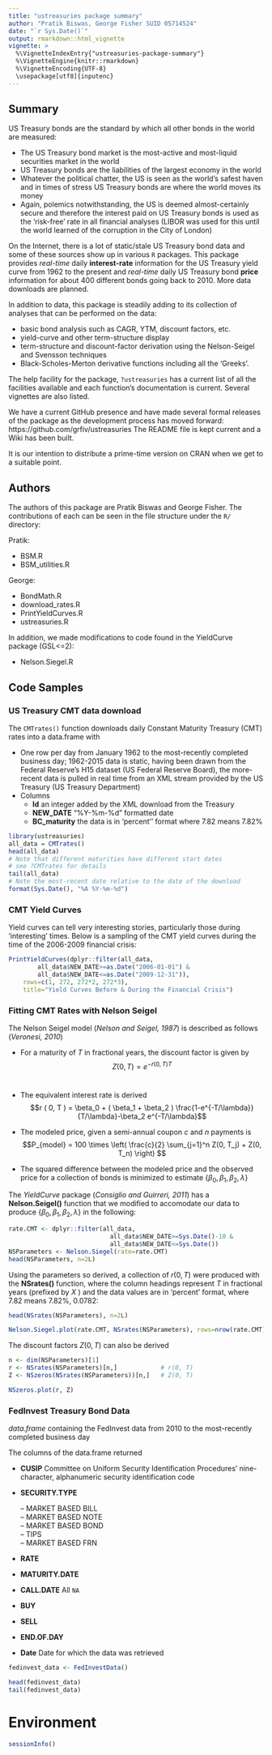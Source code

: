 ```yaml
---
title: "ustreasuries package summary"
author: "Pratik Biswas, George Fisher SUID 05714524"
date: "`r Sys.Date()`"
output: rmarkdown::html_vignette
vignette: >
  %\VignetteIndexEntry{"ustreasuries-package-summary"}
  %\VignetteEngine{knitr::rmarkdown}
  %\VignetteEncoding{UTF-8}
  \usepackage[utf8]{inputenc}
---
```


## Summary

US Treasury bonds are the standard by which all other bonds in the world are measured:   

* The US Treasury bond market is the most-active and most-liquid securities market in the world   
* US Treasury bonds are the liabilities of the largest economy in the world  
* Whatever the political chatter, the US is seen as the world's safest haven and in times of stress US Treasury bonds are where the world moves its money   
* Again, polemics notwithstanding, the US is deemed almost-certainly secure and therefore the interest paid on US Treasury bonds is used as the 'risk-free' rate in all financial analyses (LIBOR was used for this until the world learned of the corruption in the City of London)

On the Internet, there is a lot of static/stale US Treasury bond data and some of these sources show up in various `R` packages. This package provides *real-time* daily **interest-rate** information for the US Treasury yield curve from 1962 to the present and *real-time* daily US Treasury bond **price** information for about 400 different bonds going back to 2010. More data downloads are planned.   

In addition to data, this package is steadily adding to its collection of analyses that can be performed on the data: 

* basic bond analysis such as CAGR, YTM, discount factors, etc.   
* yield-curve and other term-structure display   
* term-structure and discount-factor derivation using the Nelson-Seigel and Svensson techniques   
* Black-Scholes-Merton derivative functions including all the 'Greeks'.

The help facility for the package, `?ustreasuries` has a current list of all the facilities available and each function's documentation is current. Several vignettes are also listed.   

We have a current GitHub presence and have made several formal releases of the package as the development process has moved forward: https://github.com/grfiv/ustreasuries The README file is kept current and a Wiki has been built.   

It is our intention to distribute a prime-time version on CRAN when we get to a suitable point.

## Authors

The authors of this package are Pratik Biswas and George Fisher. The contributions of each can be seen in the file structure under the `R/` directory:

Pratik:   

* BSM.R   
* BSM_utilities.R   

George:   

* BondMath.R   
* download_rates.R  
* PrintYieldCurves.R   
* ustreasuries.R   

In addition, we made modifications to code found in the YieldCurve package (GSL<=2):   

* Nelson.Siegel.R   

## Code Samples

### US Treasury CMT data download   

The `CMTrates()` function downloads daily Constant Maturity Treasury (CMT) rates
into a data.frame with   

* One row per day from January 1962 to the most-recently completed business
day; 1962-2015 data is static, having been drawn from the Federal Reserve’s
H15 dataset (US Federal Reserve Board), the more-recent data is pulled in
real time from an XML stream provided by the US Treasury (US Treasury
Department)   
* Columns
    * **Id** an integer added by the XML download from the Treasury
    * **NEW_DATE** "%Y-%m-%d" formatted date
    * **BC_maturity** the data is in 'percent’' format where 7.82 means 7.82%   
    
```r
library(ustreasuries)
all_data = CMTrates()
head(all_data)
# Note that different maturities have different start dates
# see ?CMTrates for details
tail(all_data)
# Note the most-recent date relative to the date of the download
format(Sys.Date(), "%A %Y-%m-%d")
```   

### CMT Yield Curves   

Yield curves can tell very interesting stories, particularly those during 'interesting'
times. Below is a sampling of the CMT yield curves during the time of the 2006-2009
financial crisis:   
```r
PrintYieldCurves(dplyr::filter(all_data,
        all_data$NEW_DATE>=as.Date("2006-01-01") &
        all_data$NEW_DATE<=as.Date("2009-12-31")),
    rows=c(1, 272, 272*2, 272*3),
    title="Yield Curves Before & During the Financial Crisis")
```   

### Fitting CMT Rates with Nelson Seigel
The Nelson Seigel model (*Nelson and Seigel, 1987*) is described as follows (*Veronesi,
2010*)   

* For a maturity of $T$ in fractional years, the discount factor is given by
$$Z ( 0, T ) = e^{− r ( 0,T ) T}$$   
* The equivalent interest rate is derived
$$r ( 0, T ) = \beta_0 + ( \beta_1 + \beta_2 ) \frac{1-e^{-T/\lambda}}{T/\lambda}-\beta_2 e^{-T/\lambda}$$ 
* The modeled price, given a semi-annual coupon $c$ and $n$ payments is   
$$P_{model} =  100 \times \left( \frac{c}{2} \sum_{j=1}^n Z(0, T_j) + Z(0, T_n) \right)  $$
    
* The squared difference between the modeled price and the observed price for
a collection of bonds is minimized to estimate $\{\beta_0, \beta_1, \beta_2, \lambda\}$   

The *YieldCurve* package (*Consiglio and Guirreri, 2011*) has a **Nelson.Seigel()**
function that we modified to accomodate our data to produce $\{\beta_0, \beta_1, \beta_2, \lambda\}$ in the following:   

```r
rate.CMT <- dplyr::filter(all_data,
                            all_data$NEW_DATE>=Sys.Date()-10 &
                            all_data$NEW_DATE<=Sys.Date())
NSParameters <- Nelson.Siegel(rate=rate.CMT)
head(NSParameters, n=2L)
```   
Using the parameters so derived, a collection of $r ( 0, T )$ were produced with the
**NSrates()** function, where the column headings represent $T$ in fractional years
(prefixed by $X$ ) and the data values are in 'percent' format, where 7.82 means
7.82%, 0.0782:   

```r
head(NSrates(NSParameters), n=2L)
```   

```r
Nelson.Siegel.plot(rate.CMT, NSrates(NSParameters), rows=nrow(rate.CMT))
```

The discount factors $Z(0, T)$ can also be derived

```r
n <- dim(NSParameters)[1]
r <- NSrates(NSParameters)[n,]            # r(0, T)
Z <- NSzeros(NSrates(NSParameters))[n,]   # Z(0, T)

NSzeros.plot(r, Z)
```

### FedInvest Treasury Bond Data   

*data.frame* containing the FedInvest data from 2010 to the most-recently completed business day   

The columns of the data.frame returned   

* **CUSIP** Committee on Uniform Security Identification Procedures’ nine-character, alphanumeric security identification code
* **SECURITY.TYPE**   

    – MARKET BASED BILL   
    – MARKET BASED NOTE   
    – MARKET BASED BOND   
    – TIPS   
    – MARKET BASED FRN      
    
* **RATE**
* **MATURITY.DATE**
* **CALL.DATE** All `NA`
* **BUY**
* **SELL**
* **END.OF.DAY**
* **Date** Date for which the data was retrieved

```r
fedinvest_data <- FedInvestData()

head(fedinvest_data)
tail(fedinvest_data)
```

# Environment
```r
sessionInfo()
```





